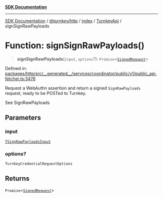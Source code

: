 [**SDK Documentation**](../../../../../../README.mdx)

***

[SDK Documentation](../../../../../../packages.mdx) / [@turnkey/http](../../../../README.mdx) / [index](../../../README.mdx) / [TurnkeyApi](../README.mdx) / signSignRawPayloads

# Function: signSignRawPayloads()

> **signSignRawPayloads**(`input`, `options`?): `Promise`\<[`SignedRequest`](../../../type-aliases/SignedRequest.mdx)\>

Defined in: [packages/http/src/\_\_generated\_\_/services/coordinator/public/v1/public\_api.fetcher.ts:3476](https://github.com/tkhq/sdk/blob/fd49bfe86475c8603b3eb385aa101efa36fa32fc/packages/http/src/__generated__/services/coordinator/public/v1/public_api.fetcher.ts#L3476)

Request a WebAuthn assertion and return a signed `SignRawPayloads` request, ready to be POSTed to Turnkey.

See SignRawPayloads

## Parameters

### input

[`TSignRawPayloadsInput`](../type-aliases/TSignRawPayloadsInput.mdx)

### options?

`TurnkeyCredentialRequestOptions`

## Returns

`Promise`\<[`SignedRequest`](../../../type-aliases/SignedRequest.mdx)\>
